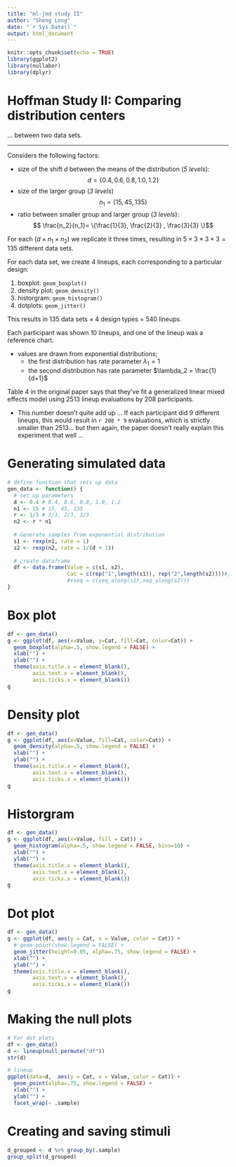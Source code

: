 ```yaml
---
title: "ml-jnd study II"
author: "Sheng Long"
date: "`r Sys.Date()`"
output: html_document
---
```


```r
knitr::opts_chunk$set(echo = TRUE)
library(ggplot2)
library(nullabor)
library(dplyr)
```

# Hoffman Study II: Comparing distribution centers 

... between two data sets. 

---

Considers the following factors: 

- size of the shift $d$ between the means of the distribution (*5 levels*): $$d = \{0.4, 0.6, 0.8, 1.0, 1.2\}$$
- size of the larger group (*3 levels*) $$n_1 = \{15, 45, 135\}$$ 
- ratio between smaller group and larger group (*3 levels*): $$
\frac{n_2}{n_1}= \{\frac{1}{3}, \frac{2}{3} , \frac{3}{3} \}$$ 

For each ($d \times n_1 \times n_2$) we replicate it three times, resulting in $5 \times 3 \times 3 \times 3 = 135$ different data sets. 

For each data set, we create 4 lineups, each corresponding to a particular design: 

1. boxplot: `geom_boxplot()` 
2. density plot: `geom_density()`
3. historgram: `geom_histogram()` 
4. dotplots: `geom_jitter()` 

This results in 135 data sets $\times$ 4 design types = $540$ lineups. 

Each participant was shown 10 lineups, and one of the lineup was a reference chart. 

- values are drawn from exponential distributions;  
  - the first distribution has rate parameter $\lambda_1 = 1$
  - the second distribution has rate parameter $\lambda_2 = \frac{1}{d+1}$ 

Table 4 in the original paper says that they've fit a generalized linear mixed effects model using 2513 lineup evaluations by 208 participants. 

- This number doesn't quite add up ... If each participant did 9 different lineups, this would result in `r 208 * 9` evaluations, which is strictly smaller than 2513... but then again, the paper doesn't really explain this experiment that well ... 

# Generating simulated data 

```r
# define function that sets up data
gen_data <- function() {
  # set up parameters
  d <- 0.4 # 0.4, 0.6, 0.8, 1.0, 1.2
  n1 <- 15 # 15, 45, 135 
  r <- 1/3 # 1/3, 2/3, 3/3
  n2 <- r * n1 
  
  # Generate samples from exponential distribution
  s1 <- rexp(n1, rate = 1)
  s2 <- rexp(n2, rate = 1/(d + 1))
  
  # create dataframe 
  df <- data.frame(Value = c(s1, s2),
                   Cat = c(rep("1",length(s1)), rep("2",length(s2))))#,
                   #xseq = c(seq_along(s1),seq_along(s2)))
}
```

# Box plot 
```r
df <- gen_data()
g <- ggplot(df, aes(x=Value, y=Cat, fill=Cat, color=Cat)) +
  geom_boxplot(alpha=.5, show.legend = FALSE) + 
  xlab("") + 
  ylab("") + 
  theme(axis.title.x = element_blank(), 
        axis.text.x = element_blank(),
        axis.ticks.x = element_blank())
g
```

# Density plot

```r
df <- gen_data()
g <- ggplot(df, aes(x=Value, fill=Cat, color=Cat)) +
  geom_density(alpha=.5, show.legend = FALSE) + 
  xlab("") + 
  ylab("") + 
  theme(axis.title.x = element_blank(), 
        axis.text.x = element_blank(),
        axis.ticks.x = element_blank())
g
```

# Historgram

```r
df <- gen_data()
g <- ggplot(df, aes(x=Value, fill = Cat)) +
  geom_histogram(alpha=.5, show.legend = FALSE, bins=10) +
  xlab("") + 
  ylab("") + 
  theme(axis.title.x = element_blank(), 
        axis.text.x = element_blank(),
        axis.ticks.x = element_blank())
g
```

# Dot plot 

```r
df <- gen_data()
g <- ggplot(df, aes(y = Cat, x = Value, color = Cat)) + 
  # geom_point(show.legend = FALSE) + 
  geom_jitter(height=0.05, alpha=.75, show.legend = FALSE) + 
  xlab("") + 
  ylab("") + 
  theme(axis.title.x = element_blank(), 
        axis.text.x = element_blank(),
        axis.ticks.x = element_blank())
g
```



# Making the null plots 

```r
# For dot plots 
df <- gen_data()
d <- lineup(null_permute("df"))
str(d)
```

```r
# lineup 
ggplot(data=d,  aes(y = Cat, x = Value, color = Cat)) + 
  geom_point(alpha=.75, show.legend = FALSE) + 
  xlab("") + 
  ylab("") + 
  facet_wrap(~ .sample)
```

# Creating and saving stimuli 

```r
d_grouped <- d %>% group_by(.sample)
group_split(d_grouped)
```
